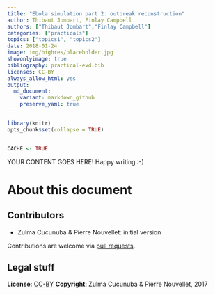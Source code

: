 ```yaml
---
title: "Ebola simulation part 2: outbreak reconstruction"
author: Thibaut Jombart, Finlay Campbell
authors: ["Thibaut Jombart","Finlay Campbell"]
categories: ["practicals"]
topics: ["topics1", "topics2"]
date: 2018-01-24
image: img/highres/placeholder.jpg
showonlyimage: true
bibliography: practical-evd.bib
licenses: CC-BY
always_allow_html: yes
output: 
  md_document:
    variant: markdown_github
    preserve_yaml: true
---
```


	
```r
library(knitr)
opts_chunk$set(collapse = TRUE)


CACHE <- TRUE

```



YOUR CONTENT GOES HERE! Happy writing :-)

# About this document


## Contributors

- Zulma Cucunuba & Pierre Nouvellet: initial version

Contributions are welcome via [pull requests](https://github.com/reconhub/learn/pulls).


## Legal stuff

**License**: [CC-BY](https://creativecommons.org/licenses/by/3.0/)
**Copyright**: Zulma Cucunuba & Pierre Nouvellet, 2017 
